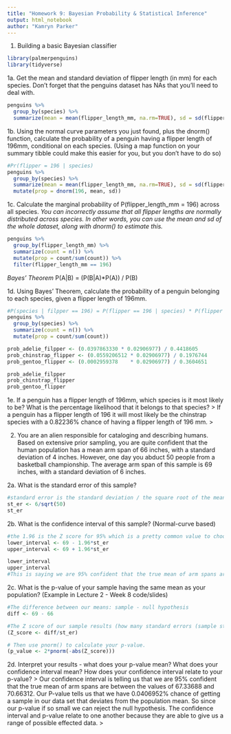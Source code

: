 ```yaml
---
title: "Homework 9: Bayesian Probability & Statistical Inference"
output: html_notebook
author: "Kamryn Parker"
---
```


1. Building a basic Bayesian classifier
```r
library(palmerpenguins)
library(tidyverse)
```

1a. Get the mean and standard deviation of flipper length (in mm) for each species. Don't forget that the penguins dataset has NAs that you'll need to deal with.
```r
penguins %>%
  group_by(species) %>%
  summarize(mean = mean(flipper_length_mm, na.rm=TRUE), sd = sd(flipper_length_mm, na.rm=TRUE))
```
1b. Using the normal curve parameters you just found, plus the dnorm() function, calculate the probability of a penguin having a flipper length of 196mm, conditional on each species. (Using a map function on your summary tibble could make this easier for you, but you don't have to do so)
```r
#Pr(flipper = 196 | species)
penguins %>%
  group_by(species) %>%
  summarize(mean = mean(flipper_length_mm, na.rm=TRUE), sd = sd(flipper_length_mm, na.rm=TRUE)) %>%
  mutate(prop = dnorm(196, mean, sd))
```

1c. Calculate the marginal probability of P(flipper_length_mm = 196) across all species. *You can incorrectly assume that all flipper lengths are normally distributed across species. In other words, you can use the mean and sd of the whole dataset, along with dnorm() to estimate this.*
```r
penguins %>%
  group_by(flipper_length_mm) %>%
  summarize(count = n()) %>%
  mutate(prop = count/sum(count)) %>%
  filter(flipper_length_mm == 196)
```

*Bayes' Theorem*
P(A|B) = (P(B|A)*P(A)) / P(B)

1d. Using Bayes' Theorem, calculate the probability of a penguin belonging to each species, given a flipper length of 196mm.
```r
#P(species | filpper == 196) = P(flipper == 196 | species) * P(flipper == 196) / P(species)
penguins %>%
  group_by(species) %>%
  summarize(count = n()) %>%
  mutate(prop = count/sum(count))

prob_adelie_filpper <- (0.0397863330 * 0.02906977) / 0.4418605
prob_chinstrap_flipper <- (0.0559206512	* 0.02906977) / 0.1976744
prob_gentoo_flipper <- (0.0002959378	* 0.02906977) / 0.3604651

prob_adelie_filpper
prob_chinstrap_flipper
prob_gentoo_flipper

```
1e. If a penguin has a flipper length of 196mm, which species is it most likely to be? What is the percentage likelihood that it belongs to that species?
>
If a penguin has a flipper length of 196 it will most likely be the chinstrap species with a 0.82236% chance of having a flipper length of 196 mm.
>

2. You are an alien responsible for cataloging and describing humans. Based on extensive prior sampling, you are quite confident that the human population has a mean arm span of 66 inches, with a standard deviation of 4 inches. However, one day you abduct 50 people from a basketball championship. The average arm span of this sample is 69 inches, with a standard deviation of 6 inches. 

2a. What is the standard error of this sample?
```r
#standard error is the standard deviation / the square root of the mean
st_er <- 6/sqrt(50)
st_er
```

2b. What is the confidence interval of this sample? (Normal-curve based)
```r
#the 1.96 is the Z score for 95% which is a pretty common value to choose when computing
lower_interval <- 69 - 1.96*st_er
upper_interval <- 69 + 1.96*st_er

lower_interval
upper_interval
#This is saying we are 95% confident that the true mean of arm spans are between these values
```

2c. What is the p-value of your sample having the same mean as your population? (Example in Lecture 2 - Week 8 code/slides)
```r
#The difference between our means: sample - null hypothesis
diff <- 69 - 66

#The Z score of our sample results (how many standard errors (sample standard deviations) away from the population mean our sample mean is)
(Z_score <- diff/st_er)

# Then use pnorm() to calculate your p-value.
(p_value <- 2*pnorm(-abs(Z_score)))

```

2d. Interpret your results - what does your p-value mean? What does your confidence interval mean? How does your confidence interval relate to your p-value?
>
Our confidence interval is telling us that we are 95% confident that the true mean of arm spans are between the values of 
67.33688 and 70.66312. Our P-value tells us that we have 0.0406952% chance of getting a sample in our data set that deviates from the population mean. So since our p-value if so small we can reject the null hypothesis. The confidence interval and p-value relate to one another because they are able to give us a range of possible effected data.
>
